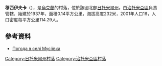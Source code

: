 {{No footnotes|time=2020-08-27T12:39:51+00:00}}
{{coord|50|20|48|N|28|22|48|E|scale:30000|display=title}}

'''穆西伊夫卡'''（{{lang-uk|Мусіївка}}），是[[烏克蘭|烏克蘭]]的村落，位於該國北部[[日托米爾州|日托米爾州]]，由[[治托米亞區|治托米亞區]]負責管轄，始建於1937年，面積0.14平方公里，海拔高度232米，2001年人口16，人口密度每平方公里114.29人。

==參考資料==
* [http://weather.in.ua/ua/zhitomirskaja/16462 Погода в селі Мусіївка]

{{DEFAULTSORT:Мусіївка}}
[[Category:日托米爾州村落|Category:日托米爾州村落]]
[[Category:治托米亞區村落|Category:治托米亞區村落]]


{{Zhytomyr-geo-stub}}
